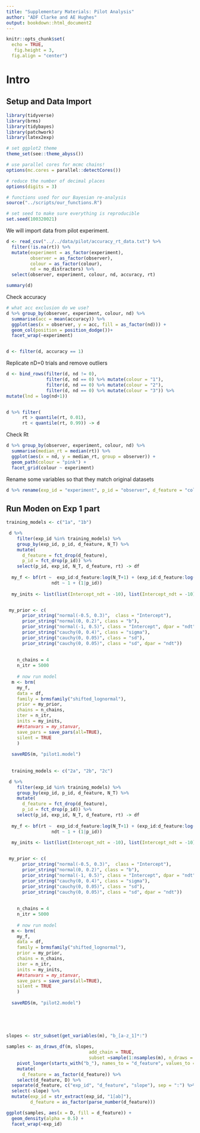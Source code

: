 ```yaml
---
title: "Supplementary Materials: Pilot Analysis"
author: "ADF Clarke and AE Hughes"
output: bookdown::html_document2
---
```


```r
knitr::opts_chunk$set(
  echo = TRUE,
   fig.height = 3,
  fig.align = "center")

```

# Intro

## Setup and Data Import

```r
library(tidyverse)
library(brms)
library(tidybayes)
library(patchwork)
library(latex2exp)
```

```r
# set ggplot2 theme
theme_set(see::theme_abyss())

# use parallel cores for mcmc chains!
options(mc.cores = parallel::detectCores())

# reduce the number of decimal places
options(digits = 3)

# functions used for our Bayesian re-analysis
source("../scripts/our_functions.R")

# set seed to make sure everything is reproducible 
set.seed(100320021)
```

We will import data from pilot experiment. 

```r

d <- read_csv("../../data/pilot/accuracy_rt_data.txt") %>%
  filter(!is.na(rt)) %>%
  mutate(experiment = as_factor(experiment),
         observer = as_factor(observer),
         colour = as_factor(colour),
         nd = no_distractors) %>%
  select(observer, experiment, colour, nd, accuracy, rt)

summary(d)
```

Check accuracy

```r
# what acc exclusion do we use?
d %>% group_by(observer, experiment, colour, nd) %>%
  summarise(acc = mean(accuracy)) %>%
  ggplot(aes(x = observer, y = acc, fill = as_factor(nd))) +
  geom_col(position = position_dodge())+
  facet_wrap(~experiment)


d <- filter(d, accuracy == 1)
```

Replicate nD=0 trials and remove outliers

```r
d <- bind_rows(filter(d, nd != 0),
               filter(d, nd == 0) %>% mutate(colour = "1"),
               filter(d, nd == 0) %>% mutate(colour = "2"),
               filter(d, nd == 0) %>% mutate(colour = "3")) %>%
mutate(lnd = log(nd+1))


d %>% filter(
      rt > quantile(rt, 0.01), 
      rt < quantile(rt, 0.99)) -> d

```

Check Rt

```r


  
d %>% group_by(observer, experiment, colour, nd) %>%
  summarise(median_rt = median(rt)) %>%
  ggplot(aes(x = nd, y = median_rt, group = observer)) +
  geom_path(colour = "pink") +
  facet_grid(colour ~ experiment)

```

Rename some variables so that they match original datasets

```r
d %>% rename(exp_id = "experiment", p_id = "observer", d_feature = "colour", N_T = "nd") -> d
```


## Run Moden on Exp 1 part



```r
training_models <- c("1a", "1b")

 d %>%
    filter(exp_id %in% training_models) %>%
    group_by(exp_id, p_id, d_feature, N_T) %>%
    mutate(
      d_feature = fct_drop(d_feature),
      p_id = fct_drop(p_id)) %>%
    select(p_id, exp_id, N_T, d_feature, rt) -> df
 
  my_f <- bf(rt ~  exp_id:d_feature:log(N_T+1) + (exp_id:d_feature:log(N_T+1)|p_id), 
                 ndt ~ 1 + (1|p_id))
    
  my_inits <- list(list(Intercept_ndt = -10), list(Intercept_ndt = -10), list(Intercept_ndt = -10), list(Intercept_ndt = -10))


 my_prior <- c(
      prior_string("normal(-0.5, 0.3)",  class = "Intercept"),
      prior_string("normal(0, 0.2)", class = "b"),
      prior_string("normal(-1, 0.5)", class = "Intercept", dpar = "ndt" ),
      prior_string("cauchy(0, 0.4)", class = "sigma"),
      prior_string("cauchy(0, 0.05)", class = "sd"),
      prior_string("cauchy(0, 0.05)", class = "sd", dpar = "ndt"))
 
   
    n_chains = 4
    n_itr = 5000
 
    # now run model
  m <- brm(
    my_f, 
    data = df,
    family = brmsfamily("shifted_lognormal"),
    prior = my_prior,
    chains = n_chains,
    iter = n_itr,
    inits = my_inits,
    ##stanvars = my_stanvar,
    save_pars = save_pars(all=TRUE),
    silent = TRUE
    )
  
  saveRDS(m, "pilot1.model")
  
  
  training_models <- c("2a", "2b", "2c")

 d %>%
    filter(exp_id %in% training_models) %>%
    group_by(exp_id, p_id, d_feature, N_T) %>%
    mutate(
      d_feature = fct_drop(d_feature),
      p_id = fct_drop(p_id)) %>%
    select(p_id, exp_id, N_T, d_feature, rt) -> df
 
  my_f <- bf(rt ~  exp_id:d_feature:log(N_T+1) + (exp_id:d_feature:log(N_T+1)|p_id), 
                 ndt ~ 1 + (1|p_id))
    
  my_inits <- list(list(Intercept_ndt = -10), list(Intercept_ndt = -10), list(Intercept_ndt = -10), list(Intercept_ndt = -10))


 my_prior <- c(
      prior_string("normal(-0.5, 0.3)",  class = "Intercept"),
      prior_string("normal(0, 0.2)", class = "b"),
      prior_string("normal(-1, 0.5)", class = "Intercept", dpar = "ndt" ),
      prior_string("cauchy(0, 0.4)", class = "sigma"),
      prior_string("cauchy(0, 0.05)", class = "sd"),
      prior_string("cauchy(0, 0.05)", class = "sd", dpar = "ndt"))
 
   
    n_chains = 4
    n_itr = 5000
 
    # now run model
  m <- brm(
    my_f, 
    data = df,
    family = brmsfamily("shifted_lognormal"),
    prior = my_prior,
    chains = n_chains,
    iter = n_itr,
    inits = my_inits,
    ##stanvars = my_stanvar,
    save_pars = save_pars(all=TRUE),
    silent = TRUE
    )
  
  saveRDS(m, "pilot2.model")
  
  
  
  

```

```r
slopes <- str_subset(get_variables(m), "b_[a-z_1]*:")

samples <- as_draws_df(m, slopes, 
                               add_chain = TRUE, 
                               subset =sample(1:nsamples(m), n_draws = 1000))%>%
    pivot_longer(starts_with("b_"), names_to = "d_feature", values_to = "D") %>%
    mutate(
      d_feature = as_factor(d_feature)) %>%
    select(d_feature, D) %>%
  separate(d_feature, c("exp_id", "d_feature", "slope"), sep = ":") %>%
  select(-slope) %>%
  mutate(exp_id = str_extract(exp_id, "1[ab]"),
         d_feature = as_factor(parse_number(d_feature)))

ggplot(samples, aes(x = D, fill = d_feature)) + 
  geom_density(alpha = 0.5) +
  facet_wrap(~exp_id)

```
